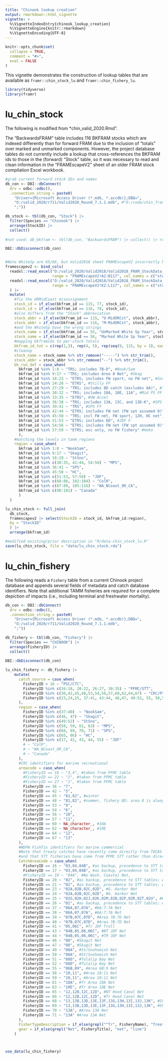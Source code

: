 ```yaml
---
title: "Chinook lookup creation"
output: rmarkdown::html_vignette
vignette: >
  %\VignetteIndexEntry{chinook_lookup_creation}
  %\VignetteEngine{knitr::rmarkdown}
  %\VignetteEncoding{UTF-8}
---
```


```r
knitr::opts_chunk$set(
  collapse = TRUE,
  comment = "#>",
  eval = FALSE
)
```

This vignette demonstrates the construction of lookup tables that are available as `framr::chin_stock_lu` and `framr::chin_fishery_lu`.


```r
library(tidyverse)
library(framr)
```

# lu_chin_stock

The following is modified from *chin_valid_2020.Rmd". 

The "BackwardsFRAM" table includes 116 BKFRAM stocks which are indexed differently than for forward FRAM due to the inclusion of "totals" over marked and unmarked components. However, the project database tables do not currently include a lookup that cross-references the BKFRAM ids to those in the (forward) "Stock" table, so it was necessary to read and clean information in the "FRAMEscapeV2" sheet of an older FRAM stock compilation Excel workbook. 

```r
#grab current forward stock IDs and names
db_con <- DBI::dbConnect(
  drv = odbc::odbc(),
  .connection_string = paste0(
    "Driver={Microsoft Access Driver (*.mdb, *.accdb)};DBQ=",
    "O:/valid_2020/r711/Valid2020_Round_7.1.1.mdb", #"O:/code/chin_fram_validation_r62_1992_2016/Valid2018_NewBP_Round6_10.29.2018_Complete_cmpct.mdb",
    ";"))

db_stock <- tbl(db_con, "Stock") |> 
  filter(Species == "Chinook") |> 
  arrange(StockID) |> 
  collect()
  
#not used: db_bkfram <- tbl(db_con, "BackwardsFRAM") |> collect() |> rename(bkfram_id = StockID)

DBI::dbDisconnect(db_con)


#Note WhiteSp are 65/66, but Valid2018 sheet FRAMEscapeV2 incorrectly has ORMidCoastFalls Stock# colK assigned this rather than 77/78
framescapev2 <- bind_cols(
  readxl::read_excel("O:/valid_2020/Valid2018/Valid2018_FRAM_StockData_10.30.2018.xlsm",
                     range = "FRAMEscapeV2!A2:B117", col_names = c("stock_name", "stock_abbr")),
  readxl::read_excel("O:/valid_2020/Valid2018/Valid2018_FRAM_StockData_10.30.2018.xlsm",
                     range = "FRAMEscapeV2!K2:L117", col_names = c("stock_id", "bkfram_id"))
  ) |> 
  mutate(
    #fix the ORMidCoast misassignment
    stock_id = if_else(bkfram_id == 115, 77, stock_id),
    stock_id = if_else(bkfram_id == 116, 78, stock_id),
    #also differs from the "Stock" abbreviation
    stock_abbr = if_else(bkfram_id == 115, "U-MidORCst", stock_abbr),
    stock_abbr = if_else(bkfram_id == 116, "M-MidORCst", stock_abbr),
    #and the WhiteSp have the wrong strings
    stock_name = if_else(bkfram_id == 55, "UnMarked White Sp Year", stock_name),
    stock_name = if_else(bkfram_id == 56, "Marked White Sp Year", stock_name),
    #mapping bkframids to per-stock totals 
    bkfram_id_tot = c(rep(1,3), rep(4, 5), rep(seq(9, 115, by = 3), each = 3)),
    #cleanup
    stock_name = stock_name %>% str_remove("-----") %>% str_trim(),
    stock_abbr = stock_abbr %>% str_remove("--") %>% str_trim(),
    bk_run_def = case_when(
      bkfram_id %in% 1:8 ~ "TRS; includes 7B-D", #Nook/Sam
      bkfram_id %in% 9:17 ~ "TRS; includes Area 8 Net", #Skag
      bkfram_id %in% 18:23 ~ "ETRS; includes FW sport, no FW net", #Sno
      bkfram_id %in% 24:26 ~ "ETRS", #Stilly FF
      bkfram_id %in% 27:29 ~ "TRS; includes 8D catch (excludes 8A)", #Tulalip FF
      bkfram_id %in% 30:32 ~ "TRS; includes 10A, 10E, 11A", #Mid PS FF
      bkfram_id %in% 33:35 ~ "ETRS", #UW Accel
      bkfram_id %in% 36:38 ~ "TRS; includes 13A, 13C, and 13D-K", #SPS FF
      bkfram_id %in% 39:41 ~ "TRS", #SPS FY
      bkfram_id %in% 42:44 ~ "ETRS; includes FW net (FW spt assumed 0)", #White Spr F
      bkfram_id %in% 45:50 ~ "TRS; incl FW net, FW sport, 12H, HC net", #HC FF/FY
      bkfram_id %in% 51:53 ~ "ETRS; includes 6D", #JDF F
      bkfram_id %in% 54:56 ~ "ETRS; includes FW net (FW spt assumed 0)", #White Spr Y
      bkfram_id %in% 57:59 ~ "ETRS; esc only, no FW fishery" #Hoko
      ),
    #matching the levels in tamm_regions
    region = case_when(
      bkfram_id %in% 1:8 ~ "NookSam",
      bkfram_id %in% 9:17 ~ "Skagit",
      bkfram_id %in% 18:29 ~ "StSno",
      bkfram_id %in% c(30:35, 42:44, 54:56) ~ "MPS",
      bkfram_id %in% 36:41 ~ "SPS",
      bkfram_id %in% 45:50 ~ "HC",
      bkfram_id %in% c(51:53, 57:59) ~ "JDF",
      bkfram_id %in% c(60:86, 102:104) ~ "ColR",
      bkfram_id %in% c(87:89, 105:116) ~ "WA_NCoast_OR_CA",
      bkfram_id %in% c(90:101) ~ "Canada"
      )
  )

lu_chin_stock <- full_join(
  db_stock,
  framescapev2 |> select(StockID = stock_id, bkfram_id:region),
  by = "StockID"
  ) |> 
  arrange(bkfram_id)

#modified existing/prior description in "R/data-chin_stock_lu.R"
save(lu_chin_stock, file = "data/lu_chin_stock.rda")

```

# lu_chin_fishery

The following reads a `Fishery` table from a current Chinook project database and appends several fields of metadata and catch database identifiers. Note that additional TAMM fisheries are required for a complete depiction of impacts (i.e., including terminal and freshwater mortality).

```r
db_con <- DBI::dbConnect(
  drv = odbc::odbc(),
  .connection_string = paste0(
    "Driver={Microsoft Access Driver (*.mdb, *.accdb)};DBQ=",
    "O:/valid_2020/r711/Valid2020_Round_7.1.1.mdb",
    ";"))

db_fishery <- tbl(db_con, "Fishery") |> 
  filter(Species == "CHINOOK") |>  
  arrange(FisheryID) |> 
  collect()
  
DBI::dbDisconnect(db_con)

lu_chin_fishery <- db_fishery |> 
    mutate(
      catch_source = case_when(
        FisheryID < 16 ~ "PSC/CTC",
        FisheryID %in% c(16:18, 20:22, 26:27, 30:35) ~ "PFMC/STT",
        FisheryID %in% c(36,42,45,48,53,54,56,57,60,62,64,67) ~ "CRC/PSSP",
        FisheryID %in% c(23,24,25, 37:41, 43:44, 46,47, 49:52, 55, 58,59, 61, 63, 65,66, 68:71) ~ "FishTicket/TOCAS"
      ),
      region = case_when(
        FisheryID %in% c(37:40)  ~ "NookSam",
        FisheryID %in% c(46, 47) ~ "Skagit",
        FisheryID %in% c(49:52) ~ "StSno",
        FisheryID %in% c(58, 59, 61, 63) ~ "MPS",
        FisheryID %in% c(68, 69, 70, 71) ~ "SPS",
        FisheryID %in% c(65, 66) ~ "HC",
        FisheryID %in% c(17, 41, 43, 44, 55) ~ "JDF"
        # ~ "ColR",
        # ~ "WA_NCoast_OR_CA",
        # ~ "Canada"
      ),
      #CRC identifiers for marine recreational
      areacode = case_when(
        #FisheryID == 18 ~ "3,4", #taken from PFMC table
        #FisheryID == 22 ~ "2", #taken from PFMC table
        #FisheryID == 27 ~ "1", #taken from PFMC table
        FisheryID == 36 ~ "7",
        FisheryID == 42 ~ "5",
        FisheryID == 45 ~ "81,82", #winter
        FisheryID == 48 ~ "81,82", #summer, fishery 8D: area 8 is always closed in summer, so any summer catch is from 8D
        FisheryID == 53 ~ "9",
        FisheryID == 54 ~ "6",
        FisheryID == 56 ~ "10",
        FisheryID == 57 ~ "11",
        FisheryID == 60 ~ NA_character_, #10A
        FisheryID == 62 ~ NA_character_, #10E
        FisheryID == 64 ~ "12",
        FisheryID == 67 ~ "13"
      ),
      #WDFW FishTix identifiers for marine commercial
      #Note that treaty catches have recently come directly from TOCAS queries by O Miler
      #and that STT fisheries have come from PFMC STT rather than direct query of FT
      CatchAreaCode = case_when(
        FisheryID == 16 ~ "03,04,04B", #as backup, precedence to STT tables; Area 3:4:4B Troll
        FisheryID == 17 ~ "03,04,04B", #as backup, precedence to STT tables; Area 3:4:4B Troll
        #FisheryID == 19 ~ "04A", #No Wash. Coastal Net,
        FisheryID == 20 ~ "02", #as backup, precedence to STT tables; Area 2 Troll
        FisheryID == 21 ~ "02", #as backup, precedence to STT tables; Area 2 Troll
        FisheryID == 23 ~ "02A,02B,02C,02D", #G. Harbor Net
        FisheryID == 24 ~ "02A,02B,02C,02D", #G. Harbor Net
        FisheryID == 25 ~ "02G,02H,02J,02K,02M,02N,02P,02R,02T,02U", #Willapa Bay Net
        FisheryID == 26 ~ "01", #as backup, precedence to STT tables; Area 1 Troll
        FisheryID == 37 ~ "06A,07,07A", #6A:7:7A Net
        FisheryID == 38 ~ "06A,07,07A", #6A:7:7A Net
        FisheryID == 39 ~ "07B,07C,07D", #Area 7B-7D Net
        FisheryID == 40 ~ "07B,07C,07D", #Area 7B-7D Net
        FisheryID == 41 ~ "05,06C", #Tr JDF Troll
        FisheryID == 43 ~ "04B,05,06,06C", #NT JDF Net
        FisheryID == 44 ~ "04B,05,06,06C", #TR JDF Net
        FisheryID == 46 ~ "08", #Skagit Net
        FisheryID == 47 ~ "08", #Skagit Net
        FisheryID == 49 ~ "08A", #St/Snohomish Net
        FisheryID == 50 ~ "08A", #St/Snohomish Net
        FisheryID == 51 ~ "08D", #Tulalip Bay Net
        FisheryID == 52 ~ "08D", #Tulalip Bay Net
        FisheryID == 55 ~ "06B,09", #Area 6B:9 Net
        FisheryID == 58 ~ "10,11", #Area 10:11 Net
        FisheryID == 59 ~ "10,11", #Area 10:11 Net
        FisheryID == 61 ~ "10A", #Tr Area 10A Net
        FisheryID == 63 ~ "10E", #Tr Area 10E Net
        FisheryID == 65 ~ "12,12B,12C,12D", #NT Hood Canal Net
        FisheryID == 66 ~ "12,12B,12C,12D", #Tr Hood Canal Net
        FisheryID == 68 ~ "13,13B,13D,13E,13F,13G,13H,13I,13J,13K", #SPS Net
        FisheryID == 69 ~ "13,13B,13D,13E,13F,13G,13H,13I,13J,13K", #SPS Net
        FisheryID == 70 ~ "13A", #Area 13A Net
        FisheryID == 71 ~ "13A" #Area 13A Net
      ),
      FisherTypeDescription = if_else(grepl("^Tr", FisheryName), "Treaty", "Non-Treaty"),
      gear = if_else(grepl("Net", FisheryTitle), "net", "line")
    )



use_data(lu_chin_fishery)

```

